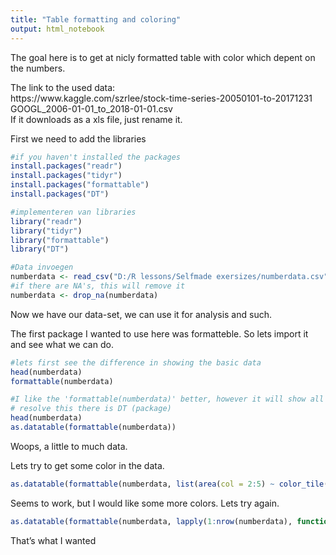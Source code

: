 ```yaml
---
title: "Table formatting and coloring"
output: html_notebook
---
```


The goal here is to get at nicly formatted table with color which depent on the numbers.

The link to the used data: <br>
https://www.kaggle.com/szrlee/stock-time-series-20050101-to-20171231 <br>
GOOGL_2006-01-01_to_2018-01-01.csv <br>
If it downloads as a xls file, just rename it.

First we need to add the libraries

```r
#if you haven't installed the packages
install.packages("readr")
install.packages("tidyr")
install.packages("formattable")
install.packages("DT")
```


```r
#implementeren van libraries
library("readr")
library("tidyr")
library("formattable")
library("DT")
```

```r
#Data invoegen
numberdata <- read_csv("D:/R lessons/Selfmade exersizes/numberdata.csv")
#if there are NA's, this will remove it
numberdata <- drop_na(numberdata)
```

Now we have our data-set, we can use it for analysis and such.

The first package I wanted to use here was formatteble.
So lets import it and see what we can do.

```r
#lets first see the difference in showing the basic data
head(numberdata)
formattable(numberdata)
```

```r
#I like the 'formattable(numberdata)' better, however it will show all data (thats why I won't show it in this markdown)
# resolve this there is DT (package)
head(numberdata)
as.datatable(formattable(numberdata))
```

Woops, a little to much data.

Lets try to get some color in the data.

```r
as.datatable(formattable(numberdata, list(area(col = 2:5) ~ color_tile("transparent", "red"))))
```

Seems to work, but I would like some more colors.
Lets try again.

```r
as.datatable(formattable(numberdata, lapply(1:nrow(numberdata), function(row) {area(row, col = 2:5) ~ color_tile("red", "green")})))
```

That's what I wanted
